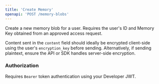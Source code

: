 ```yaml
---
title: 'Create Memory'
openapi: 'POST /memory-blobs'
---
```


Create a new memory blob for a user. Requires the user's ID and Memory Key obtained from an approved access request.

Content sent in the `content` field should ideally be encrypted client-side using the user's `encryption_key` before sending. Alternatively, if sending plaintext, ensure the API or SDK handles server-side encryption.

### Authorization

Requires `Bearer` token authentication using your Developer JWT.
